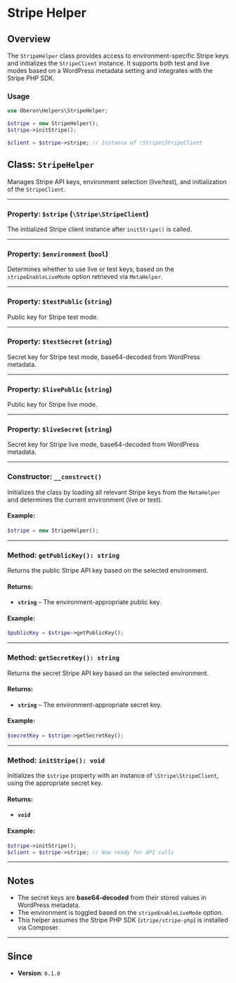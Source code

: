 # Stripe Helper

## Overview

The `StripeHelper` class provides access to environment-specific Stripe keys and initializes the `StripeClient` instance. It supports both test and live modes based on a WordPress metadata setting and integrates with the Stripe PHP SDK.

### Usage

```php
use Oberon\Helpers\StripeHelper;

$stripe = new StripeHelper();
$stripe->initStripe();

$client = $stripe->stripe; // Instance of \Stripe\StripeClient
```

## Class: `StripeHelper`

Manages Stripe API keys, environment selection (live/test), and initialization of the `StripeClient`.

---

### Property: `$stripe` (`\Stripe\StripeClient`)

The initialized Stripe client instance after `initStripe()` is called.

---

### Property: `$environment` (`bool`)

Determines whether to use live or test keys, based on the `stripeEnableLiveMode` option retrieved via `MetaHelper`.

---

### Property: `$testPublic` (`string`)

Public key for Stripe test mode.

---

### Property: `$testSecret` (`string`)

Secret key for Stripe test mode, base64-decoded from WordPress metadata.

---

### Property: `$livePublic` (`string`)

Public key for Stripe live mode.

---

### Property: `$liveSecret` (`string`)

Secret key for Stripe live mode, base64-decoded from WordPress metadata.

---

### Constructor: `__construct()`

Initializes the class by loading all relevant Stripe keys from the `MetaHelper` and determines the current environment (live or test).

#### Example:

```php
$stripe = new StripeHelper();
```

---

### Method: `getPublicKey(): string`

Returns the public Stripe API key based on the selected environment.

#### Returns:

-   **`string`** – The environment-appropriate public key.

#### Example:

```php
$publicKey = $stripe->getPublicKey();
```

---

### Method: `getSecretKey(): string`

Returns the secret Stripe API key based on the selected environment.

#### Returns:

-   **`string`** – The environment-appropriate secret key.

#### Example:

```php
$secretKey = $stripe->getSecretKey();
```

---

### Method: `initStripe(): void`

Initializes the `$stripe` property with an instance of `\Stripe\StripeClient`, using the appropriate secret key.

#### Returns:

-   **`void`**

#### Example:

```php
$stripe->initStripe();
$client = $stripe->stripe; // Now ready for API calls
```

---

## Notes

-   The secret keys are **base64-decoded** from their stored values in WordPress metadata.
-   The environment is toggled based on the `stripeEnableLiveMode` option.
-   This helper assumes the Stripe PHP SDK (`stripe/stripe-php`) is installed via Composer.

---

## Since

-   **Version**: `0.1.0`
